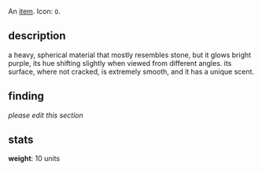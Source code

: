 An [[items|item]]. Icon: <code><nowiki>O</nowiki></code>.

== description ==

a heavy, spherical material that mostly resembles stone, but it glows bright purple, its hue shifting slightly when viewed from different angles. its surface, where not cracked, is extremely smooth, and it has a unique scent.

== finding ==

''please edit this section''

== stats ==

'''weight''': 10 units